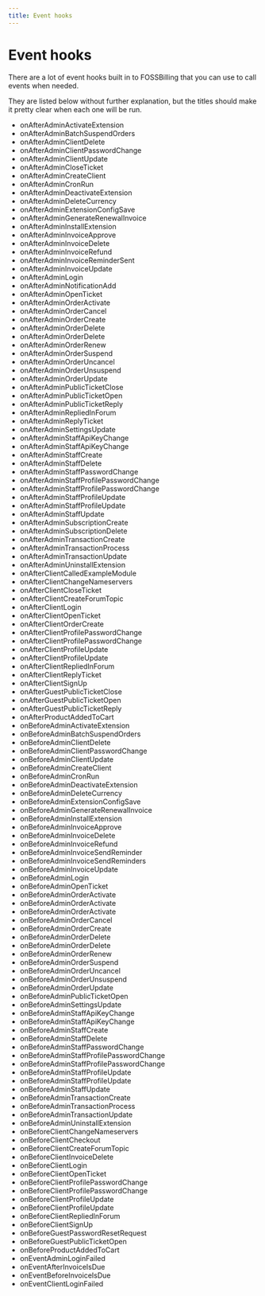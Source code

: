 ```yaml
---
title: Event hooks
---
```


# Event hooks

There are a lot of event hooks built in to FOSSBilling that you can use to call events when needed. 

They are listed below without further explanation, but the titles should make it pretty clear when each one will be run. 

* onAfterAdminActivateExtension
* onAfterAdminBatchSuspendOrders
* onAfterAdminClientDelete
* onAfterAdminClientPasswordChange
* onAfterAdminClientUpdate
* onAfterAdminCloseTicket
* onAfterAdminCreateClient
* onAfterAdminCronRun
* onAfterAdminDeactivateExtension
* onAfterAdminDeleteCurrency
* onAfterAdminExtensionConfigSave
* onAfterAdminGenerateRenewalInvoice
* onAfterAdminInstallExtension
* onAfterAdminInvoiceApprove
* onAfterAdminInvoiceDelete
* onAfterAdminInvoiceRefund
* onAfterAdminInvoiceReminderSent
* onAfterAdminInvoiceUpdate
* onAfterAdminLogin
* onAfterAdminNotificationAdd
* onAfterAdminOpenTicket
* onAfterAdminOrderActivate
* onAfterAdminOrderCancel
* onAfterAdminOrderCreate
* onAfterAdminOrderDelete
* onAfterAdminOrderDelete
* onAfterAdminOrderRenew
* onAfterAdminOrderSuspend
* onAfterAdminOrderUncancel
* onAfterAdminOrderUnsuspend
* onAfterAdminOrderUpdate
* onAfterAdminPublicTicketClose
* onAfterAdminPublicTicketOpen
* onAfterAdminPublicTicketReply
* onAfterAdminRepliedInForum
* onAfterAdminReplyTicket
* onAfterAdminSettingsUpdate
* onAfterAdminStaffApiKeyChange
* onAfterAdminStaffApiKeyChange
* onAfterAdminStaffCreate
* onAfterAdminStaffDelete
* onAfterAdminStaffPasswordChange
* onAfterAdminStaffProfilePasswordChange
* onAfterAdminStaffProfilePasswordChange
* onAfterAdminStaffProfileUpdate
* onAfterAdminStaffProfileUpdate
* onAfterAdminStaffUpdate
* onAfterAdminSubscriptionCreate
* onAfterAdminSubscriptionDelete
* onAfterAdminTransactionCreate
* onAfterAdminTransactionProcess
* onAfterAdminTransactionUpdate
* onAfterAdminUninstallExtension
* onAfterClientCalledExampleModule
* onAfterClientChangeNameservers
* onAfterClientCloseTicket
* onAfterClientCreateForumTopic
* onAfterClientLogin
* onAfterClientOpenTicket
* onAfterClientOrderCreate
* onAfterClientProfilePasswordChange
* onAfterClientProfilePasswordChange
* onAfterClientProfileUpdate
* onAfterClientProfileUpdate
* onAfterClientRepliedInForum
* onAfterClientReplyTicket
* onAfterClientSignUp
* onAfterGuestPublicTicketClose
* onAfterGuestPublicTicketOpen
* onAfterGuestPublicTicketReply
* onAfterProductAddedToCart
* onBeforeAdminActivateExtension
* onBeforeAdminBatchSuspendOrders
* onBeforeAdminClientDelete
* onBeforeAdminClientPasswordChange
* onBeforeAdminClientUpdate
* onBeforeAdminCreateClient
* onBeforeAdminCronRun
* onBeforeAdminDeactivateExtension
* onBeforeAdminDeleteCurrency
* onBeforeAdminExtensionConfigSave
* onBeforeAdminGenerateRenewalInvoice
* onBeforeAdminInstallExtension
* onBeforeAdminInvoiceApprove
* onBeforeAdminInvoiceDelete
* onBeforeAdminInvoiceRefund
* onBeforeAdminInvoiceSendReminder
* onBeforeAdminInvoiceSendReminders
* onBeforeAdminInvoiceUpdate
* onBeforeAdminLogin
* onBeforeAdminOpenTicket
* onBeforeAdminOrderActivate
* onBeforeAdminOrderActivate
* onBeforeAdminOrderActivate
* onBeforeAdminOrderCancel
* onBeforeAdminOrderCreate
* onBeforeAdminOrderDelete
* onBeforeAdminOrderDelete
* onBeforeAdminOrderRenew
* onBeforeAdminOrderSuspend
* onBeforeAdminOrderUncancel
* onBeforeAdminOrderUnsuspend
* onBeforeAdminOrderUpdate
* onBeforeAdminPublicTicketOpen
* onBeforeAdminSettingsUpdate
* onBeforeAdminStaffApiKeyChange
* onBeforeAdminStaffApiKeyChange
* onBeforeAdminStaffCreate
* onBeforeAdminStaffDelete
* onBeforeAdminStaffPasswordChange
* onBeforeAdminStaffProfilePasswordChange
* onBeforeAdminStaffProfilePasswordChange
* onBeforeAdminStaffProfileUpdate
* onBeforeAdminStaffProfileUpdate
* onBeforeAdminStaffUpdate
* onBeforeAdminTransactionCreate
* onBeforeAdminTransactionProcess
* onBeforeAdminTransactionUpdate
* onBeforeAdminUninstallExtension
* onBeforeClientChangeNameservers
* onBeforeClientCheckout
* onBeforeClientCreateForumTopic
* onBeforeClientInvoiceDelete
* onBeforeClientLogin
* onBeforeClientOpenTicket
* onBeforeClientProfilePasswordChange
* onBeforeClientProfilePasswordChange
* onBeforeClientProfileUpdate
* onBeforeClientProfileUpdate
* onBeforeClientRepliedInForum
* onBeforeClientSignUp
* onBeforeGuestPasswordResetRequest
* onBeforeGuestPublicTicketOpen
* onBeforeProductAddedToCart
* onEventAdminLoginFailed
* onEventAfterInvoiceIsDue
* onEventBeforeInvoiceIsDue
* onEventClientLoginFailed
